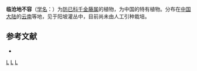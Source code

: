 {{Speciesbox 
| taxon = Stephania lincangensis
| authority = Lo et M. Yang
}}
'''临沧地不容'''（[[学名|学名]]：{{lang|la|''Stephania lincangensis''}}）为[[防已科|防已科]][[千金藤属|千金藤属]]的植物，为中国的特有植物。分布在[[中国大陆|中国大陆]]的[[云南|云南]]等地，见于阳坡灌丛中，目前尚未由人工引种栽培。

== 参考文献 ==
<div class="references-small">
* {{cite web| url =http://www.bioinfo.cn/db05/KmzwSpecies.php?action=view&id=13098| title =临沧地不容| work =《中国高等植物数据库全库》| publisher =中国科学院微生物研究所| author =昆明植物研究所| accessdate =2009-02-24| deadurl =yes| archiveurl =https://web.archive.org/web/20160305060101/http://www.bioinfo.cn/db05/KmzwSpecies.php?action=view&id=13098| archivedate =2016-03-05}}
</div>
{{Taxonbar|from=Q10877142}}

[[Category:千金藤属|L]]
[[Category:中國特有植物|L]]
[[Category:云南植物|L]]